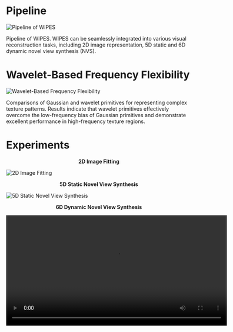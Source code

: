 # Pipeline

![Pipeline of WIPES](./pdf/2.1_pipeline_00.png)

Pipeline of WIPES. WIPES can be seamlessly integrated into various visual reconstruction tasks, including 2D image representation, 5D static and 6D dynamic novel view synthesis (NVS).

# Wavelet-Based Frequency Flexibility

![Wavelet-Based Frequency Flexibility](./pdf/4.3_toy_exp_00.png)

Comparisons of Gaussian and wavelet primitives for representing complex texture patterns. Results indicate that wavelet primitives effectively overcome the low-frequency bias of Gaussian primitives and demonstrate excellent performance in high-frequency texture regions.

# Experiments

**<div style="text-align: center;">2D Image Fitting</div>**

![2D Image Fitting](./pdf/4.1_2d_exp_00.png)

**<div style="text-align: center;">5D Static Novel View Synthesis</div>**

![5D Static Novel View Synthesis](./pdf/4.2_5d_exp_00.png)

**<div style="text-align: center;">6D Dynamic Novel View Synthesis</div>**

<div style="text-align: center;">
  <video controls width="600">
    <source src="./video/6d.mp4" type="video/mp4" />
    Your browser does not support the video tag.
  </video>
</div>